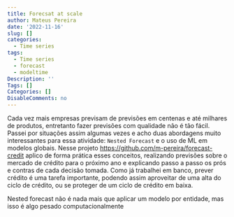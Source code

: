 ```yaml
---
title: Forecsat at scale
author: Mateus Pereira
date: '2022-11-16'
slug: []
categories:
  - Time series
tags:
  - Time series
  - forecast
  - modeltime
Description: ''
Tags: []
Categories: []
DisableComments: no
---
```


Cada vez mais empresas previsam de previsões em centenas e até milhares de produtos, entretanto fazer previsões com qualidade não é tão fácil. Passei por situações assim algumas vezes e acho duas abordagens muito interessantes para essa atividade: `Nested Forecast` e o uso de ML em modelos globais. Nesse projeto <https://github.com/m-pereira/forecast-credit> aplico de forma prática esses conceitos, realizando previsões sobre o mercado de crédito para o próximo ano e explicando passo a passo os prós e contras de cada decisão tomada. Como já trabalhei em banco, prever crédito é uma tarefa importante, podendo assim aproveitar de uma alta do ciclo de crédito, ou se proteger de um ciclo de crédito em baixa.

Nested forecast não é nada mais que aplicar um modelo por entidade, mas isso é algo pesado computacionalmente




